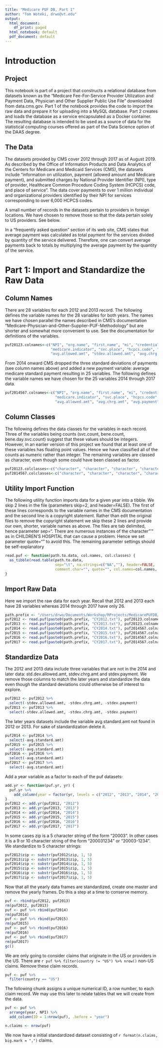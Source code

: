```yaml
---
title: "Medicare PUF DB, Part 1"
author: "Tom Woteki, drwo@vt.edu"
output:
  html_document:
    df_print: paged
  html_notebook: default
  pdf_document: default
---
```


# Introduction

## Project

This notebook is part of a project that constructs a relational database from datasets known as the “Medicare Fee-For-Service Provider Utilization and Payment Data, Physician and Other Supplier Public Use File” downloaded from data.cms.gov. Part 1 of the notebook provides the code to import the raw data and prepare it for uploading into a MySQL database. Part 2 creates and loads the database as a service encapsulated as a Docker container. The resulting database is intended to be used as a source of data for the statistical computing courses offered as part of the Data Science option of the DAAS degree.

## The Data

The datasets provided by CMS cover 2012 through 2017 as of August 2019. As described by the Office of Information Products and Data Analytics of the Centers for Medicare and Medicaid Services (CMS), the datasets include “information on utilization, payment (allowed amount and Medicare payment), and submitted charges by National Provider Identifier (NPI), type of provider, Healthcare Common Procedure Coding System (HCPCS) code, and place of service”. The data cover payments to over 1 million individual and organizational providers identified by their NPI for services corresponding to over 6,000 HCPCS codes.

A small number of records in the datasets pertain to providers in foreign locations. We have chosen to remove those so that the data pertain solely to US providers. See below.

In a “frequently asked question” section of its web site, CMS states that average payment was calculated as total payment for the services divided by quantity of the service delivered. Therefore, one can convert average payments back to totals by multiplying the average payment by the quantity of the service.

# Part 1: Import and Standardize the Raw Data

## Column Names
There are 28 variables for each 2012 and 2013 record. The following defines the variable names for the 28 variables for both years. The names we have chosen parallel the names described in CMS's documentation "Medicare-Physician-and-Other-Supplier-PUF-Methodology" but are shorter and somewhat more convenient to use. See the documentation for definitions of the variables.

```r
puf20123.colnames<-c("NPI", "org.name", "first.name", "mi", "credentials", "gender", "entity.code", "street1", "street2", "city", "zip", "state", "country", "prov.type", 
                     "medicare.indicator", "svc.place", "hcpcs.code", "hcpcs.description", "drug.indicator", "svc.count", "bene.count", "bene.day.svc.count", 
                     "avg.allowed.amt", "stdev.allowed.amt", "avg.chrg.amt", "stdev.chrg.amt", "avg.payment", "stdev.payment")
```

From 2014 onward CMS dropped the three standard deviations of payments (see column names above) and added a new payment variable: average medicare standard payment resulting in 25 variables. The following defines the variable names we have chosen for the 25 variables 2014 through 2017 data.

```r
puf2014567.colnames<-c("NPI", "org.name", "first.name", "mi", "credentials", "gender", "entity.code", "street1", "street2", "city", "zip", "state", "country", "prov.type", 
                       "medicare.indicator", "svc.place", "hcpcs.code", "hcpcs.description", "drug.indicator", "svc.count", "bene.count", "bene.day.svc.count", 
                       "avg.allowed.amt", "avg.chrg.amt", "avg.payment", "avg.standard.amt")
```

## Column Classes
The following defines the data classes for the variables in each record. Three of the variables being counts (svc.count, bene.count, bene.day.svc.count) suggest that these values should be integers. However, in an earlier version of this project we found that at least one of these variables has floating point values. Hence we have classified all of the counts as numeric rather than integer. The remaining variables are classed as character, even though some could have been classed as factor.

```r
puf20123.colclasses<-c("character", "character", "character", "character", "character", "character", "character", "character", "character", "character", "character", "character", "character", "character", "character", "character", "character", "character", "character", "numeric", "numeric", "numeric", "numeric", "numeric", "numeric", "numeric", "numeric", "numeric")
puf2014567.colclasses<-c("character", "character", "character", "character", "character", "character", "character", "character", "character", "character", "character", "character", "character", "character", "character", "character", "character", "character", "character", "numeric", "numeric", "numeric", "numeric", "numeric", "numeric", "numeric")
```


## Utility Import Function
The following utility function imports data for a given year into a tibble. We skip 2 lines in the file (parameters skip=2, and header=FALSE). The first of these lines corresponds to the variable names in the CMS documentation and the second line is a copyright statement. Rather than edit the original files to remove the copyright statement we skip these 2 lines and provide our own, shorter, variable names as above. The files are tab delimited, hence parameter sep="\t". There are numerous instances of the character "'" as in CHILDREN'S HOSPITAL that can cause a problem. Hence we set parameter quote="" to avoid this. The remaining parameter settings should be self-explanatory

```r
read.puf <- function(path.to.data, col.names, col.classes) {
  as_tibble(read.table(path.to.data, 
                       sep="\t", na.strings=c("NA",""), header=FALSE, 
                       comment.char="", quote="", col.names=col.names, colClasses=col.classes, skip=2))
}
```

## Import Raw Data
Here we import the raw data for each year. Recall that 2012 and 2013 each have 28 variables whereas 2014 through 2017 have only 26.

```r
path.prefix <- "/Users/drwo/Documents/Workshop/RProjects/MedicarePUFDB/rawData/Medicare_Provider_Util_Payment_PUF_"
puf2012 <- read.puf(paste0(path.prefix, "CY2012.txt"), puf20123.colnames, puf20123.colclasses)
puf2013 <- read.puf(paste0(path.prefix, "CY2013.txt"), puf20123.colnames, puf20123.colclasses)
puf2014 <- read.puf(paste0(path.prefix, "CY2014.txt"), puf2014567.colnames, puf2014567.colclasses)
puf2015 <- read.puf(paste0(path.prefix, "CY2015.txt"), puf2014567.colnames, puf2014567.colclasses)
puf2016 <- read.puf(paste0(path.prefix, "CY2016.txt"), puf2014567.colnames, puf2014567.colclasses)
puf2017 <- read.puf(paste0(path.prefix, "CY2017.txt"), puf2014567.colnames, puf2014567.colclasses)
```

## Standardize Data
The 2012 and 2013 data include three variables that are not in the 2014 and later data: std.dev.allowed.amt, stdev.chrg.amt and stdev.payment. We remove those columns to match the later years and standardize the data even though the standard deviations could otherwise be of interest to explore.

```r
puf2012 <- puf2012 %>%
  select(-stdev.allowed.amt, -stdev.chrg.amt, -stdev.payment)
puf2013 <- puf2013 %>%
  select(-stdev.allowed.amt, -stdev.chrg.amt, -stdev.payment)
```

The later years datasets include the variable avg.standard.amt not found in 2012 or 2013. For sake of standardization delete it.
```r
puf2014 <- puf2014 %>%
  select(-avg.standard.amt)
puf2015 <- puf2015 %>%
  select(-avg.standard.amt)
puf2016 <- puf2016 %>%
  select(-avg.standard.amt)
puf2017 <- puf2017 %>%
  select(-avg.standard.amt)
```

Add a year variable as a factor to each of the puf datasets:

```r
add.yr <- function(puf.yr, yr) {
  puf.yr %>%
    add_column(year = factor(yr, levels = c("2012", "2013", "2014", "2015", "2016", "2017")), .before = "NPI")
}
puf2012 <- add.yr(puf2012, "2012")
puf2013 <- add.yr(puf2013, "2013")
puf2014 <- add.yr(puf2014, "2014")
puf2015 <- add.yr(puf2015, "2015")
puf2016 <- add.yr(puf2016, "2016")
puf2017 <- add.yr(puf2017, "2017")
```

In some cases zip is a 5 character string of the form "20003". In other cases it is a 9 or 10 character string of the form "200031234" or "20003-1234". We standardize to 5 character strings:
```r
puf2012$zip <- substr(puf2012$zip, 1, 5)
puf2013$zip <- substr(puf2013$zip, 1, 5)
puf2014$zip <- substr(puf2014$zip, 1, 5)
puf2015$zip <- substr(puf2015$zip, 1, 5)
puf2016$zip <- substr(puf2016$zip, 1, 5)
puf2017$zip <- substr(puf2017$zip, 1, 5)
```

Now that all the yearly data frames are standardized, create one master and remove the yearly frames. Do this a step at a time to conserve memory.

```r
puf <- rbind(puf2012, puf2013)
rm(puf2012, puf2013)
puf <- puf %>% rbind(puf2014)
rm(puf2014)
puf <- puf %>% rbind(puf2015)
rm(puf2015)
puf <- puf %>% rbind(puf2016)
rm(puf2016)
puf <- puf %>% rbind(puf2017)
rm(puf2017)
gc()
```

We are only going to consider claims that originate in the US or providers in the US. There are `r puf %>% filter(country != "US") %>% nrow()` non-US claims. Remove these claim records.
```r
puf <- puf %>%
  filter(country == "US")
```

The following chunk assigns a unique numerical ID, a row number, to each claim record. We may use this later to relate tables that we will create from the data.
```r
puf <- puf %>%
  arrange(year, NPI) %>%
  add_column(ID = 1:nrow(puf), .before = "year")
```

```r
n.claims <- nrow(puf)
```

We now have a initial standardized dataset consisting of `r format(n.claims, big.mark = ",")` claims.


